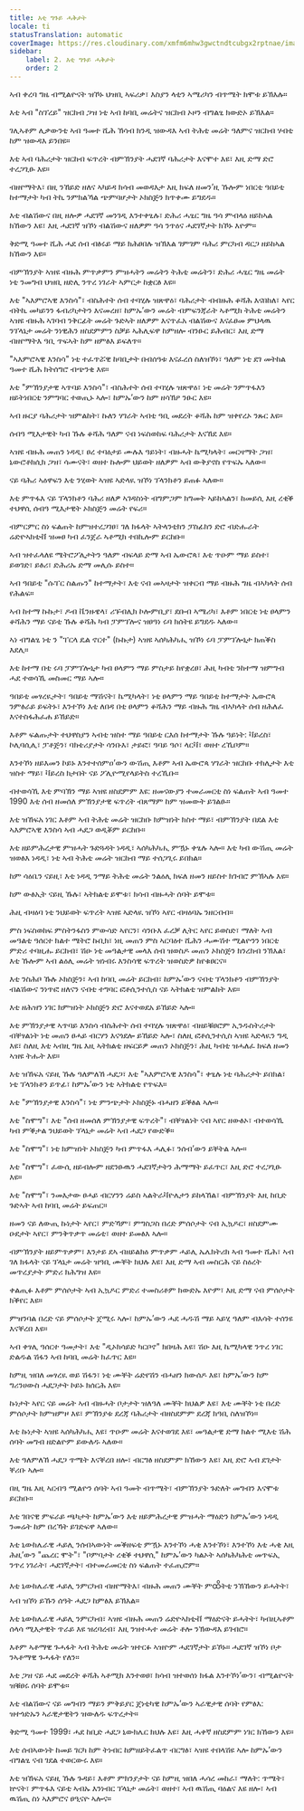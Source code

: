 ```yaml
---
title: እቲ ግጉይ ሓቅታት
locale: ti
statusTranslation: automatic
coverImage: https://res.cloudinary.com/xmfm6mhw3gwctndtcubgx2rptnae/image/upload/v1741354419/small_cover_la_gran_rebelion_28716e29d2.webp
sidebar:
    label: 2. እቲ ግጉይ ሓቅታት
    order: 2
---
```

ኣብ ቀረባ ግዜ ብሚልዮናት ዝኾኑ ህዝቢ ኣፍሪቃ፣ እስያን ላቲን ኣሜሪካን ብጥሜት ክሞቱ ይኽእሉ።

እቲ ኣብ "ስፕረይ" ዝርከብ ጋዝ ነቲ ኣብ ከባቢ መሬትና ዝርከብ ኦዞን ብግልፂ ክውድኦ ይኽእል።

ገሊኣቶም ሊቃውንቲ ኣብ ዓመተ ሺሕ ኽሳብ ክንዲ ዝውዳእ ኣብ ትሕቲ መሬት ዓለምና ዝርከብ ሃብቲ ከም ዝውዳእ ይንበዩ።

እቲ ኣብ ባሕሪታት ዝርከብ ፍጥረት ብምኽንያት ሓደገኛ ባሕሪታት እናሞተ እዩ፣ እዚ ድማ ድሮ ተረጋጊፁ እዩ።

ብዘየማትእ፣ በዚ ንኸይድ ዘለና ኣካይዳ ክሳብ መወዳእታ እዚ ክፍለ ዘመን’ዚ ኹሎም ነበርቲ ዓበይቲ ከተማታት ካብ ትኪ ንምክልኻል ጭምባሆታት ኦክስጅን ክጥቀሙ ይግደዱ።

እቲ ብልሽውና በዚ ዘሎዎ ሓደገኛ መንገዲ እንተቀፂሉ፣ ድሕሪ ሓፂር ግዜ ዓሳ ምብላዕ ዘይከኣል ክኸውን እዩ፣ እዚ ሓደገኛ ዝኾነ ብልሽውና ዘለዎም ዓሳ ንጥዕና ሓደገኛታት ክኾኑ እዮም።

ቅድሚ ዓመተ ሺሕ ሓደ ሰብ ብፅሩይ ማይ ክሕፀበሉ ዝኽእል ገምገም ባሕሪ ምርካብ ዳርጋ ዘይከኣል ክኸውን እዩ።

ብምኽንያት ኣዝዩ ብዙሕ ምጥቃምን ምዝሓትን መሬትን ትሕቲ መሬትን፣ ድሕሪ ሓፂር ግዜ መሬት ነቲ ንመግብ ህዝቢ ዘድሊ ንጥረ ነገራት ኣምርታ ከቋርፅ እዩ።

እቲ "ኣእምሮኣዊ እንስሳ"፣ ብስሕተት ሰብ ተባሂሉ ዝጽዋዕ፣ ባሕሪታት ብብዙሕ ቆሻሕ እናበከለ፣ ኣየር ብትኪ መካይንን ፋብሪካታትን እናመረዘ፣ ከምኡ’ውን መሬት ብምፍንጃራት ኣቶሚክ ትሕቲ መሬትን ኣዝዩ ብዙሕ ኣገባብ ንቅርፊት መሬት ጉድኣት ዘለዎም እናጥፈአ ብልሽውና እናፈፀመ ምህላዉ ንፕላኔታ መሬት ንነዊሕን ዘስደምምን ስቓይ ኣሕሊፍዋ ከምዘሎ ብንፁር ይሕብር፣ እዚ ድማ ብዘየማትእ ዓቢ ጥፍኣት ከም ዘምፅእ ይፍለጥ።

"ኣእምሮኣዊ እንስሳ" ነቲ ተፈጥሯዊ ከባቢታት በብሰዓቱ እናፈረሰ ስለዝኾነ፣ ዓለም ነቲ ደገ መትከል ዓመተ ሺሕ ክትሰግሮ ብጭንቂ እዩ።

እቲ "ምኽንያታዊ ኣጥባይ እንስሳ"፣ ብስሕተት ሰብ ተባሂሉ ዝጽዋዕ፣ ነቲ መሬት ንምጥፋእን ዘይትነበርቲ ንምግባር ተወጢኑ ኣሎ፣ ከምኡ’ውን ከም ዘሳኽዖ ንፁር እዩ።

ኣብ ዙርያ ባሕሪታት ዝምልከት፣ ኩለን ሃገራት ኣብቲ ዓቢ መደረት ቆሻሕ ከም ዝቀየረኦ ንጹር እዩ።

ሰብዓ ሚእታዊት ካብ ኹሉ ቆሻሕ ዓለም ናብ ነፍስወከፍ ባሕሪታት እናኸደ እዩ።

ኣዝዩ ብዙሕ መጠን ነዳዲ፣ ፀረ ተባዕታይ ሙሉእ ዓይነት፣ ብዙሓት ኬሚካላት፣ መርዛማት ጋዝ፣ ኒውሮቶክሲክ ጋዝ፣ ሳሙናት፣ ወዘተ ኩሎም ህይወት ዘለዎም ኣብ ውቅያኖስ የጥፍኡ ኣለው።

ናይ ባሕሪ ኣዕዋፍን እቲ ንሂወት ኣዝዩ ኣድላዪ ዝኾነ ፕላንክቶን ይጠፉ ኣለው።

እቲ ምጥፋእ ናይ ፕላንክቶን ባሕሪ ዘለዎ ኣገዳስነት ብግምጋም ክግመት ኣይከኣልን፣ ከመይሲ እዚ ረቂቕ ተህዋሲ ሰብዓ ሚእታዊት ኦክስጅን መሬት የፍሪ።

ብምርምር ስነ ፍልጠት ከምዝተረጋገፀ፣ ገለ ክፋላት ኣትላንቲክን ፓስፊክን ድሮ ብድሑራት ሬድዮኣክቲቭ ዝመፀ ካብ ፈንጀራ ኣቶሚክ ተበኪሎም ይርከቡ።

ኣብ ዝተፈላለዩ ሜትሮፖሊታትን ዓለም ብፍላይ ድማ ኣብ ኤውሮጳ፣ እቲ ጥዑም ማይ ይስተ፣ ይወገድ፣ ይፅሪ፣ ድሕሪኡ ድማ መሊሱ ይስተ።

ኣብ ዓበይቲ "ሱፐር ስልጡን" ከተማታት፣ እቲ ናብ መኣዛታት ዝቀርብ ማይ ብዙሕ ግዜ ብኣካላት ሰብ የሕልፍ።

ኣብ ከተማ ኩኩታ፣ ዶብ ቬንዙዌላ፣ ሪፑብሊክ ኮሎምቢያ፣ ደቡብ ኣሜሪካ፣ እቶም ነበርቲ ነቲ ፀላምን ቆሻሕን ማይ ናይቲ ኹሉ ቆሻሕ ካብ ፓምፕሎና ዝፀዓነ ሩባ ክሰትዩ ይግደዱ ኣለው።

ኣነ ብግልፂ ነቲ ን "ፐርላ ዴል ኖርተ" (ኩኩታ) ኣዝዩ ኣሰካሕካሒ ዝኾነ ሩባ ፓምፕሎኒታ ክጠቕስ እደሊ።

እቲ ከተማ በቲ ሩባ ፓምፕሎኒታ ካብ ፀላምን ማይ ምስታይ ከየቋረፀ፣ ሕዚ ካብቲ ንከተማ ዝምግብ ሓደ ተወሳኺ መስመር ማይ ኣሎ።

ዓበይቲ መፃረዪታት፣ ዓበይቲ ማሽናት፣ ኬሚካላት፣ ነቲ ፀላምን ማይ ዓበይቲ ከተማታት ኤውሮጳ ንምፅራይ ይፍትኑ፣ እንተኾነ እቲ ለበዳ በቲ ፀላምን ቆሻሕን ማይ ብዙሕ ግዜ ብኣካላት ሰብ ዘሕለፈ እናተስፋሕፈሐ ይኸይድ።

እቶም ፍልጡታት ተህዋስያን ኣብቲ ዝስተ ማይ ዓበይቲ ርእሰ ከተማታት ኹሉ ዓይነት: ቫይረስ፣ ኮሊባሲሊ፣ ፓቶጅን፣ ባክቴሪያታት ሳንቡእ፣ ታይፎ፣ ዓባይ ዓሶ፣ ላርቫ፣ ወዘተ ረኺቦም።

እንተኾነ ዘይእመን ኮይኑ እንተተሰምዐ’ውን ውሽጢ እቶም ኣብ ኤውሮጳ ሃገራት ዝርከቡ ተክሊታት እቲ ዝስተ ማይ፣ ቫይረስ ክታበት ናይ ፖሊዮሚየላይትስ ተረኺቡ።

ብተወሳኺ እቲ ምባኽን ማይ ኣዝዩ ዘስደምም እዩ: ዘመናውያን ተመራመርቲ ስነ ፍልጠት ኣብ ዓመተ 1990 እቲ ሰብ ዘመሰለ ምኽንያታዊ ፍጥረት ብጸማም ከም ዝመውት ይገልፁ።

እቲ ዝኸፍአ ነገር እቶም ኣብ ትሕቲ መሬት ዝርከቡ ክምዝነት ክስተ ማይ፣ ብምኽንያት በደል እቲ ኣእምሮኣዊ እንስሳ ኣብ ሓደጋ ወዲቖም ይርከቡ።

እቲ ዘይምሕረታዊ ምዝሓት ጉድጓዳት ነዳዲ፣ ኣሰካሕካሒ ምዃኑ ቀፂሉ ኣሎ። እቲ ካብ ውሽጢ መሬት ዝወፅእ ነዳዲ፣ ነቲ ኣብ ትሕቲ መሬት ዝርከብ ማይ ተሰጋጊሩ ይበክል።

ከም ሳዕቤን ናይዚ፣ እቲ ነዳዲ ንማይ ትሕቲ መሬት ንልዕሊ ክፍለ ዘመን ዘይስተ ክገብሮ ምኽኣሉ እዩ።

ከም ውፅኢት ናይዚ ኹሉ፣ ኣትክልቲ ይሞቱ፣ ክሳብ ብዙሓት ሰባት ይሞቱ።

ሕዚ ብዛዕባ ነቲ ንህይወት ፍጥረት ኣዝዩ ኣድላዪ ዝኾነ ኣየር ብዛዕባኡ ንዘርብብ።

ምስ ነፍስወከፍ ምስትንፋስን ምውሳድ ኣየርን፣ ሳንቡእ ፈረቓ ሊትር ኣየር ይወስድ፣ ማለት ኣብ መዓልቲ ዓሰርተ ክልተ ሜትሮ ኩቢክ፣ ነዚ መጠን ምስ ኣርባዕተ ሺሕን ሓሙሽተ ሚልዮንን ነበርቲ ምድሪ ተባዚሑ ይርከብ፣ ሽዑ ነቲ መዓልታዊ መላእ ሰብ ዝወስዶ መጠን ኦክስጅን ክንረክብ ንኽእል፣ እቲ ኹሎም ኣብ ልዕሊ መሬት ዝነብሩ እንስሳዊ ፍጥረት ዝወስድዎ ከየቁፀርና።

እቲ ንስሕቦ ኹሉ ኦክስጅን፣ ኣብ ከባቢ መሬት ይርከብ፣ ከምኡ’ውን ናብቲ ፕላንክቶን ብምኽንያት ብልሽውና ንነጥፎ ዘለናን ናብቲ ተግባር ፎቶሲንተሲስ ናይ ኣትክልቲ ዝምልከት እዩ።

እቲ ዘሕዝን ነገር ክምዝነት ኦክስጅን ድሮ እናተወደአ ይኸይድ ኣሎ።

እቲ ምኽንያታዊ ኣጥባይ እንስሳ ብስሕተት ሰብ ተባሂሉ ዝጽዋዕ፣ ብዘይቑፀሮም ኢንዱስትሪታት ብቐፃልነት ነቲ መጠን ፀሓይ ብርሃን እናጎደሎ ይኸይድ ኣሎ፣ ስለዚ ፎቶሲንተሲስ ኣዝዩ ኣድላዪን ግዲ እዩ፣ ስለዚ እቲ ኣብዚ ግዜ እዚ ኣትክልቲ ዘፍርይዎ መጠን ኦክስጅን፣ ሕዚ ካብቲ ዝሓለፈ ክፍለ ዘመን ኣዝዩ ትሑት እዩ።

እቲ ዝኸፍአ ናይዚ ኹሉ ዓለምለኸ ሓደጋ፣ እቲ "ኣእምሮኣዊ እንስሳ"፣ ቀፂሉ ነቲ ባሕሪታት ይበክል፣ ነቲ ፕላንክቶን ይጥፊ፣ ከምኡ’ውን ነቲ ኣትክልቲ የጥፍእ።

እቲ "ምኽንያታዊ እንስሳ"፣ ነቲ ምንጭታት ኦክስጅኑ ብሓዘን ይቕፅል ኣሎ።

እቲ "ስሞግ"፣ እቲ "ሰብ ዘመሰለ ምኽንያታዊ ፍጥረት"፣ ብቐፃልነት ናብ ኣየር ዘውፅኦ፣ ብተወሳኺ ካብ ምቕታል ንህይወት ፕላኔታ መሬት ኣብ ሓደጋ የውድቕ።

እቲ "ስሞግ"፣ ነቲ ክምዝነት ኦክስጅን ካብ ምጥፋእ ሓሊፉ፣ ንሰብ’ውን ይቐትል ኣሎ።

እቲ "ስሞግ"፣ ፈውሲ ዘይብሎም ዘደንፁዉን ሓደገኛታትን ሕማማት ይፈጥር፣ እዚ ድሮ ተረጋጊፁ እዩ።

እቲ "ስሞግ"፣ ንመእታው ፀሓይ ብርሃንን ሬይስ ኣልትራቫዮሌታን ይከላኸል፣ ብምኽንያት እዚ ከቢድ ጉድኣት ኣብ ከባቢ መሬት ይፍጠር።

ዘመን ናይ ለውጢ ኩነታት ኣየር፣ ምድኻም፣ ምግስጋስ በረድ ምሰሶታት ናብ ኢኳዶር፣ ዘስደምሙ ዑደታት ኣየር፣ ምንቅጥቃጥ መሬቲ፣ ወዘተ ይመፅእ ኣሎ።

ብምኽንያት ዘይምጥቃም፣ እንታይ ደኣ ብዘይልክዕ ምጥቃም ሓይሊ ኤሌክትሪክ ኣብ ዓመተ ሺሕ፣ ኣብ ገለ ክፋላት ናይ ፕላኔታ መሬት ዝዓቢ ሙቐት ክህሉ እዩ፣ እዚ ድማ ኣብ መስርሕ ናይ ስዕረት መጥረያታት ምድሪ ክሕግዝ እዩ።

ቀልጢፉ እቶም ምሰሶታት ኣብ ኢኳዶር ምድሪ ተመስሪቶም ክውድኡ እዮም፣ እዚ ድማ ናብ ምሰሶታት ክቕየር እዩ።

ምዝንባል በረድ ናይ ምሰሶታት ጀሚሩ ኣሎ፣ ከምኡ’ውን ሓደ ሓዱሽ ማይ ኣይሂ ዓለም ብእሳት ተሰንዩ እናቐረበ እዩ።

ኣብ ቀፃሊ ዓሰርተ ዓመታት፣ እቲ "ዲኦክሳይድ ካርቦኖ" ክበዛሕ እዩ፣ ሽዑ እዚ ኬሚካላዊ ንጥረ ነገር ድልዱል ሽፋን ኣብ ከባቢ መሬት ክፈጥር እዩ።

ከምዚ ዝበለ መፃረዪ ወይ ሽፋን፣ ነቲ ሙቐት ሬድየሽን ብሓዘን ክውሰዶ እዩ፣ ከምኡ’ውን ከም ግሪንሀውስ ሓደጋታት ኮይኑ ክሰርሕ እዩ።

ኩነታት ኣየር ናይ መሬት ኣብ ብዙሓት ቦታታት ዝለዓለ ሙቐት ክህልዎ እዩ፣ እቲ ሙቐት ነቲ በረድ ምሰሶታት ክምዝምዞ እዩ፣ ምኽንያቱ ደረጃ ባሕሪታት ብዘስደምም ደረጃ ክዓቢ ስለዝኾነ።

እቲ ኩነታት ኣዝዩ ኣሰካሕካሒ እዩ፣ ጥዑም መሬት እናተወገደ እዩ፣ መዓልታዊ ድማ ክልተ ሚእቲ ሽሕ ሰባት መግብ ዘድልዮም ይውለዱ ኣለው።

እቲ ዓለምለኸ ሓደጋ ጥሜት እናቐረበ ዘሎ፣ ብርግፅ ዘስደምም ክኸውን እዩ፣ እዚ ድሮ ኣብ ደገታት ቐሪቡ ኣሎ።

በዚ ግዜ እዚ ኣርብዓ ሚልዮን ሰባት ኣብ ዓመት ብጥሜት፣ ብምኽንያት ጉድለት መግብን እናሞቱ ይርከቡ።

እቲ ገበናዊ ምፍራይ ጫካታት ከምኡ’ውን እቲ ዘይምሕረታዊ ምዝሓት ማዕድን ከምኡ’ውን ነዳዲ ንመሬት ከም በረኻት ይገድፍዋ ኣለው።

እቲ ኒውክሌራዊ ሓይሊ ንሰብኣውነት መቕዘፍቲ ምዃኑ እንተኾነ ሓቂ እንተኾነ፣ እንተኾነ እቲ ሓቂ እዚ ሕዚ’ውን "ጨረር ሞት"፣ "ቦምባታት ረቂቕ ተህዋሲ" ከምኡ’ውን ካልኦት ኣሰካሕካሕቲ መጥፍኢ ንጥረ ነገራት፣ ሓደገኛታት፣ ብተመራመርቲ ስነ ፍልጠት ተፈጢሮም።

እቲ ኒውክሌራዊ ሓይሊ ንምርካብ ብዘየማትእ፣ ብዙሕ መጠን ሙቐት ምထိትቲ ንኽኸውን ይሓትት፣ ኣብ ዝኾነ ይኹን ሰዓት ሓደጋ ከምፅእ ይኽእል።

እቲ ኒውክሌራዊ ሓይሊ ንምርካብ፣ ኣዝዩ ብዙሕ መጠን ሬድዮኣክቲቭ ማዕድናት ይሓትት፣ ካብዚኣቶም ሰላሳ ሚእታዊት ጥራይ እዩ ዝረባረብ፣ እዚ ንዝተሓተ መሬት ቶሎ ንኽውዳእ ይገብሮ።

እቶም ኣቶማዊ ጉሓፋት ኣብ ትሕቲ መሬት ዝተርፉ ኣዝዮም ሓደገኛታት ይኾኑ። ሓደገኛ ዝኾነ ቦታ ንኣቶማዊ ጉሓፋት የለን።

እቲ ጋዝ ናይ ሓደ መደረት ቆሻሕ ኣቶሚክ እንተወፀ፣ ክሳብ ዝተወሰነ ክፋል እንተኾነ’ውን፣ ብሚልዮናት ዝቑፀሩ ሰባት ይሞቱ።

እቲ ብልሽውና ናይ መግብን ማይን ምቅይያር ጀነቲካዊ ከምኡ’ውን ኣራዊታዊ ሰባት የምፅእ: ዝተጎድኡን ኣራዊታዊትን ዝውለዱ ፍጥረታት።

ቅድሚ ዓመተ 1999፣ ሓደ ከቢድ ሓደጋ ኒውክሌር ክህሉ እዩ፣ እዚ ሓቀኛ ዘስደምም ነገር ክኸውን እዩ።

እቲ ሰብኣውነት ከመይ ገርካ ከም ትነብር ከምዘይትፈልጥ ብርግፅ፣ ኣዝዩ ተበላሽዩ ኣሎ ከምኡ’ውን ብግልፂ ናብ ገደል ተወርውሩ እዩ።

እቲ ዝኸፍአ ናይዚ ኹሉ ጉዳይ፣ እቶም ምክንያታት ናይ ከምዚ ዝበለ ሓሳረ መከራ፣ ማለት: ጥሜት፣ ኵናት፣ ምጥፋእ ናይቲ ኣብኡ እንነብር ፕላኔታ መሬት፣ ወዘተ፣ ኣብ ዉሽጢ ባዕልና እዩ ዘሎ፣ ኣብ ዉሽጢ ስነ ኣእምሮና ፀዒናዮ ኣሎና።

